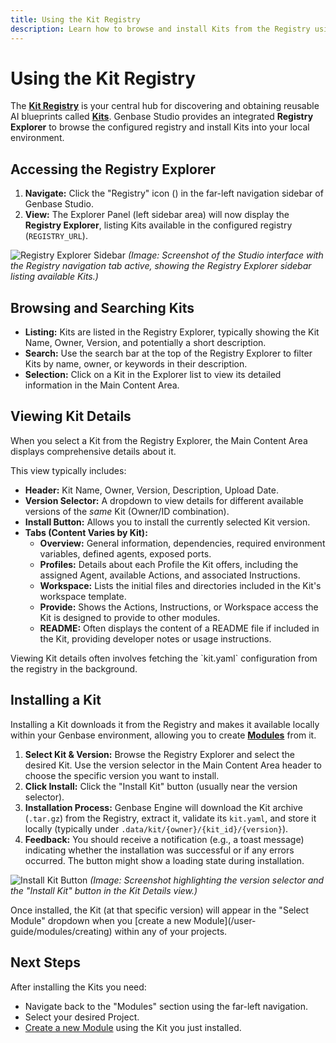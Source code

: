 ```yaml
---
title: Using the Kit Registry
description: Learn how to browse and install Kits from the Registry using Genbase Studio.
---
```



# Using the Kit Registry

The **[Kit Registry](/concepts/kits-registry)** is your central hub for discovering and obtaining reusable AI blueprints called **[Kits](/concepts/kits-registry)**. Genbase Studio provides an integrated **Registry Explorer** to browse the configured registry and install Kits into your local environment.

## Accessing the Registry Explorer <PackageSearchIcon className="inline-block h-5 w-5 align-text-bottom" />

1.  **Navigate:** Click the "Registry" icon (<PackageIcon className="inline-block h-4 w-4" />) in the far-left navigation sidebar of Genbase Studio.
2.  **View:** The Explorer Panel (left sidebar area) will now display the **Registry Explorer**, listing Kits available in the configured registry (`REGISTRY_URL`).

![Registry Explorer Sidebar]( /images/studio-registry.png)
*(Image: Screenshot of the Studio interface with the Registry navigation tab active, showing the Registry Explorer sidebar listing available Kits.)*

## Browsing and Searching Kits

*   **Listing:** Kits are listed in the Registry Explorer, typically showing the Kit Name, Owner, Version, and potentially a short description.
*   **Search:** Use the search bar at the top of the Registry Explorer to filter Kits by name, owner, or keywords in their description.
*   **Selection:** Click on a Kit in the Explorer list to view its detailed information in the Main Content Area.

## Viewing Kit Details

When you select a Kit from the Registry Explorer, the Main Content Area displays comprehensive details about it.

This view typically includes:

*   **Header:** Kit Name, Owner, Version, Description, Upload Date.
*   **Version Selector:** A dropdown to view details for different available versions of the *same* Kit (Owner/ID combination).
*   **Install Button:** Allows you to install the currently selected Kit version.
*   **Tabs (Content Varies by Kit):**
    *   **Overview:** General information, dependencies, required environment variables, defined agents, exposed ports.
    *   **Profiles:** Details about each Profile the Kit offers, including the assigned Agent, available Actions, and associated Instructions.
    *   **Workspace:** Lists the initial files and directories included in the Kit's workspace template.
    *   **Provide:** Shows the Actions, Instructions, or Workspace access the Kit is designed to provide to other modules.
    *   **README:** Often displays the content of a README file if included in the Kit, providing developer notes or usage instructions.

<Callout title="Fetching Details">
Viewing Kit details often involves fetching the `kit.yaml` configuration from the registry in the background.
</Callout>

## Installing a Kit <DownloadIcon className="inline-block h-5 w-5 align-text-bottom" />

Installing a Kit downloads it from the Registry and makes it available locally within your Genbase environment, allowing you to create **[Modules](/concepts/projects-modules)** from it.

1.  **Select Kit & Version:** Browse the Registry Explorer and select the desired Kit. Use the version selector in the Main Content Area header to choose the specific version you want to install.
2.  **Click Install:** Click the "Install Kit" button (usually near the version selector).
3.  **Installation Process:** Genbase Engine will download the Kit archive (`.tar.gz`) from the Registry, extract it, validate its `kit.yaml`, and store it locally (typically under `.data/kit/{owner}/{kit_id}/{version}`).
4.  **Feedback:** You should receive a notification (e.g., a toast message) indicating whether the installation was successful or if any errors occurred. The button might show a loading state during installation.

![Install Kit Button]( /images/studio-install-kit-button.png)
*(Image: Screenshot highlighting the version selector and the "Install Kit" button in the Kit Details view.)*

<Callout title="Local Availability">
Once installed, the Kit (at that specific version) will appear in the "Select Module" dropdown when you [create a new Module](/user-guide/modules/creating) within any of your projects.
</Callout>

## Next Steps <LayersIcon className="inline-block h-5 w-5 align-text-bottom" />

After installing the Kits you need:

*   Navigate back to the "Modules" section using the far-left navigation.
*   Select your desired Project.
*   [Create a new Module](/user-guide/modules/creating) using the Kit you just installed.